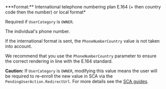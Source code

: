 <ResponseField name="PhoneNumber" type="string">
***Format:** International telephone numbering plan E.164 (+ then country code then the number) or local format*

Required if `UserCategory` is `OWNER`.

The individual's phone number. 

If the international format is sent, the `PhoneNumberCountry` value is not taken into account.

We recommend that you use the `PhoneNumberCountry` parameter to ensure the correct rendering in line with the E.164 standard.

**Caution:** If `UserCategory` is `OWNER`, modifying this value means the user will be required to re-enroll the new value in SCA via the `PendingUserAction.RedirectUrl`. For more details see the [SCA guides](/guides/users/sca/enrollment).
</ResponseField>